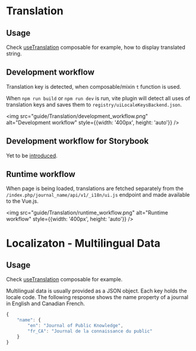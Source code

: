 
<Meta title="Guide/Translation" />

# Translation

## Usage

Check [useTranslation](../?path=/docs/composables-usetranslation--docs) composable for example, how to display translated string.

## Development workflow

Translation key is detected, when composable/mixin `t` function is used.

When `npm run build` or `npm run dev` is run, vite plugin will detect all uses of translation keys and saves them to `registry/uiLocaleKeysBackend.json`.

<img
	src="guide/Translation/development_workflow.png"
	alt="Development workflow"
	style={{width: '400px', height: 'auto'}}
/>

## Development workflow for Storybook

Yet to be [introduced](https://github.com/pkp/pkp-lib/issues/9618).

## Runtime workflow

When page is being loaded, translations are fetched separately from the `/index.php/journal_name/api/v1/_i18n/ui.js` endpoint and made available to the Vue.js.

<img
	src="guide/Translation/runtime_workflow.png"
	alt="Runtime workflow"
	style={{width: '400px', height: 'auto'}}
/>

# Localizaton - Multilingual Data

## Usage

Check [useTranslation](../?path=/docs/composables-usetranslation--docs) composable for example.

Multilingual data is usually provided as a JSON object. Each key holds the locale code. The following response shows the name property of a journal in English and Canadian French.

```js
{
	"name": {
		"en": "Journal of Public Knowledge",
		"fr_CA": "Journal de la connaissance du public"
	}
}
```
